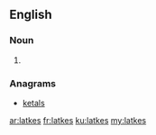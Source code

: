 ==English==

===Noun===
{{head|en|plural}}

# {{plural of|latke|lang=en|nocat=1}}

===Anagrams===
* [[ketals#English|ketals]]

[[ar:latkes]]
[[fr:latkes]]
[[ku:latkes]]
[[my:latkes]]